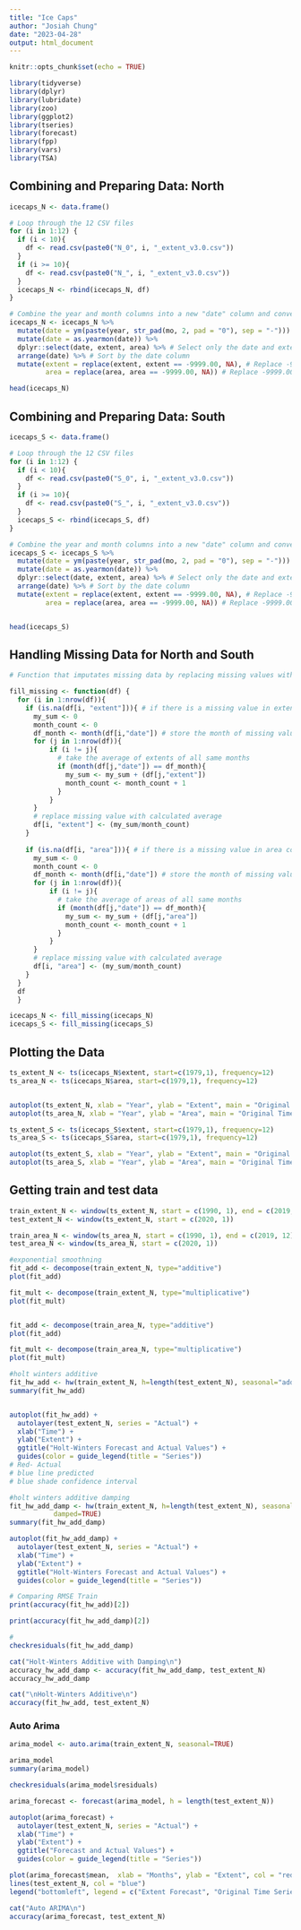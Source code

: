 ```yaml
---
title: "Ice Caps"
author: "Josiah Chung"
date: "2023-04-28"
output: html_document
---
```


```r
knitr::opts_chunk$set(echo = TRUE)
```

```r
library(tidyverse)
library(dplyr)
library(lubridate)
library(zoo)
library(ggplot2)
library(tseries)
library(forecast)
library(fpp)
library(vars)
library(TSA)
```

## Combining and Preparing Data: North
```r

icecaps_N <- data.frame()

# Loop through the 12 CSV files
for (i in 1:12) {
  if (i < 10){
    df <- read.csv(paste0("N_0", i, "_extent_v3.0.csv"))
  }
  if (i >= 10){
    df <- read.csv(paste0("N_", i, "_extent_v3.0.csv"))
  }
  icecaps_N <- rbind(icecaps_N, df)
}

# Combine the year and month columns into a new "date" column and convert to a year-month format
icecaps_N <- icecaps_N %>%
  mutate(date = ym(paste(year, str_pad(mo, 2, pad = "0"), sep = "-"))) %>%
  mutate(date = as.yearmon(date)) %>%
  dplyr::select(date, extent, area) %>% # Select only the date and extent columns
  arrange(date) %>% # Sort by the date column
  mutate(extent = replace(extent, extent == -9999.00, NA), # Replace -9999.00 with NA in the extent column
         area = replace(area, area == -9999.00, NA)) # Replace -9999.00 with NA in the area column

head(icecaps_N)
```

## Combining and Preparing Data: South
```r
icecaps_S <- data.frame()

# Loop through the 12 CSV files
for (i in 1:12) {
  if (i < 10){
    df <- read.csv(paste0("S_0", i, "_extent_v3.0.csv"))
  }
  if (i >= 10){
    df <- read.csv(paste0("S_", i, "_extent_v3.0.csv"))
  }
  icecaps_S <- rbind(icecaps_S, df)
}

# Combine the year and month columns into a new "date" column and convert to a year-month format
icecaps_S <- icecaps_S %>%
  mutate(date = ym(paste(year, str_pad(mo, 2, pad = "0"), sep = "-"))) %>%
  mutate(date = as.yearmon(date)) %>%
  dplyr::select(date, extent, area) %>% # Select only the date and extent columns
  arrange(date) %>% # Sort by the date column
  mutate(extent = replace(extent, extent == -9999.00, NA), # Replace -9999.00 with NA in the extent column
         area = replace(area, area == -9999.00, NA)) # Replace -9999.00 with NA in the area column


head(icecaps_S)
```

## Handling Missing Data for North and South
```r

# Function that imputates missing data by replacing missing values with the average of all values of the same month

fill_missing <- function(df) {
  for (i in 1:nrow(df)){
    if (is.na(df[i, "extent"])){ # if there is a missing value in extent column
      my_sum <- 0
      month_count <- 0
      df_month <- month(df[i,"date"]) # store the month of missing value
      for (j in 1:nrow(df)){ 
          if (i != j){
            # take the average of extents of all same months
            if (month(df[j,"date"]) == df_month){ 
              my_sum <- my_sum + (df[j,"extent"])
              month_count <- month_count + 1
            }
          }
      }
      # replace missing value with calculated average
      df[i, "extent"] <- (my_sum/month_count)
    }
    
    if (is.na(df[i, "area"])){ # if there is a missing value in area column
      my_sum <- 0
      month_count <- 0
      df_month <- month(df[i,"date"]) # store the month of missing value
      for (j in 1:nrow(df)){ 
          if (i != j){
            # take the average of areas of all same months
            if (month(df[j,"date"]) == df_month){ 
              my_sum <- my_sum + (df[j,"area"])
              month_count <- month_count + 1
            }
          }
      }
      # replace missing value with calculated average
      df[i, "area"] <- (my_sum/month_count)
    }
  }
  df
  }

```


```r
icecaps_N <- fill_missing(icecaps_N)
icecaps_S <- fill_missing(icecaps_S)
```

## Plotting the Data

```r
ts_extent_N <- ts(icecaps_N$extent, start=c(1979,1), frequency=12)
ts_area_N <- ts(icecaps_N$area, start=c(1979,1), frequency=12)


autoplot(ts_extent_N, xlab = "Year", ylab = "Extent", main = "Original Time Series Extent (North)")
autoplot(ts_area_N, xlab = "Year", ylab = "Area", main = "Original Time Series Area (North)")
```

```r
ts_extent_S <- ts(icecaps_S$extent, start=c(1979,1), frequency=12)
ts_area_S <- ts(icecaps_S$area, start=c(1979,1), frequency=12)

autoplot(ts_extent_S, xlab = "Year", ylab = "Extent", main = "Original Time Series Extent (South)")
autoplot(ts_area_S, xlab = "Year", ylab = "Area", main = "Original Time Series Area (South)")
```


## Getting train and test data
```r
train_extent_N <- window(ts_extent_N, start = c(1990, 1), end = c(2019, 12))
test_extent_N <- window(ts_extent_N, start = c(2020, 1))

```

```r
train_area_N <- window(ts_area_N, start = c(1990, 1), end = c(2019, 12))
test_area_N <- window(ts_area_N, start = c(2020, 1))
```

```r
#exponential smoothning
fit_add <- decompose(train_extent_N, type="additive")
plot(fit_add)

fit_mult <- decompose(train_extent_N, type="multiplicative")
plot(fit_mult)


fit_add <- decompose(train_area_N, type="additive")
plot(fit_add)

fit_mult <- decompose(train_area_N, type="multiplicative")
plot(fit_mult)

```

```r
#holt winters additive
fit_hw_add <- hw(train_extent_N, h=length(test_extent_N), seasonal="add")
summary(fit_hw_add)


autoplot(fit_hw_add) +
  autolayer(test_extent_N, series = "Actual") +
  xlab("Time") +
  ylab("Extent") +
  ggtitle("Holt-Winters Forecast and Actual Values") +
  guides(color = guide_legend(title = "Series"))
# Red- Actual 
# blue line predicted
# blue shade confidence interval
```


```r
#holt winters additive damping
fit_hw_add_damp <- hw(train_extent_N, h=length(test_extent_N), seasonal="add",
           damped=TRUE)
summary(fit_hw_add_damp)

autoplot(fit_hw_add_damp) +
  autolayer(test_extent_N, series = "Actual") +
  xlab("Time") +
  ylab("Extent") +
  ggtitle("Holt-Winters Forecast and Actual Values") +
  guides(color = guide_legend(title = "Series"))
```

```r
# Comparing RMSE Train
print(accuracy(fit_hw_add)[2])

print(accuracy(fit_hw_add_damp)[2])
```

```r
#
checkresiduals(fit_hw_add_damp)
```

```r
cat("Holt-Winters Additive with Damping\n")
accuracy_hw_add_damp <- accuracy(fit_hw_add_damp, test_extent_N)
accuracy_hw_add_damp

cat("\nHolt-Winters Additive\n")
accuracy(fit_hw_add, test_extent_N)
```




### Auto Arima
```r
arima_model <- auto.arima(train_extent_N, seasonal=TRUE) 

arima_model
summary(arima_model)
```

```r
checkresiduals(arima_model$residuals)
```



```r
arima_forecast <- forecast(arima_model, h = length(test_extent_N))

autoplot(arima_forecast) +
  autolayer(test_extent_N, series = "Actual") +
  xlab("Time") +
  ylab("Extent") +
  ggtitle("Forecast and Actual Values") +
  guides(color = guide_legend(title = "Series"))


```

```r
plot(arima_forecast$mean,  xlab = "Months", ylab = "Extent", col = "red", ylim=c(0,20))
lines(test_extent_N, col = "blue")
legend("bottomleft", legend = c("Extent Forecast", "Original Time Series"), col = c("red", "blue"), lty = c(1,1))
```


```r
cat("Auto ARIMA\n")
accuracy(arima_forecast, test_extent_N)
```



